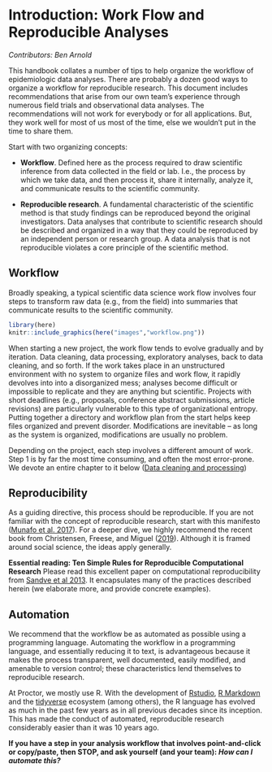# Introduction: Work Flow and Reproducible Analyses {#intro}

_Contributors: Ben Arnold_

This handbook collates a number of tips to help organize the workflow of epidemiologic data analyses. There are probably a dozen good ways to organize a workflow for reproducible research. This document includes recommendations that arise from our own team's experience through numerous field trials and observational data analyses. The recommendations will not work for everybody or for all applications. But, they work well for most of us most of the time, else we wouldn't put in the time to share them. 

Start with two organizing concepts:

   - **Workflow**. Defined here as the process required to draw scientific inference from data collected in the field or lab. I.e., the process by which we take data, and then process it, share it internally, analyze it, and communicate results to the scientific community.

   - **Reproducible research**. A fundamental characteristic of the scientific method is that study findings can be reproduced beyond the original investigators. Data analyses that contribute to scientific research should be described and organized in a way that they could be reproduced by an independent person or research group. A data analysis that is not reproducible violates a core principle of the scientific method.


## Workflow

Broadly speaking, a typical scientific data science work flow involves four steps to transform raw data (e.g., from the field) into summaries that communicate results to the scientific community.

```r
library(here)
knitr::include_graphics(here("images","workflow.png"))
```

When starting a new project, the work flow tends to evolve gradually and by iteration. Data cleaning, data processing, exploratory analyses, back to data cleaning, and so forth. If the work takes place in an unstructured environment with no system to organize files and work flow, it rapidly devolves into into a disorganized mess; analyses become difficult or impossible to replicate and they are anything but scientific. Projects with short deadlines (e.g., proposals, conference abstract submissions, article revisions) are particularly vulnerable to this type of organizational entropy. Putting together a directory and workflow plan from the start helps keep files organized and prevent disorder. Modifications are inevitable – as long as the system is organized, modifications are usually no problem.

Depending on the project, each step involves a different amount of work. Step 1 is by far the most time consuming, and often the most error-prone. We devote an entire chapter to it below ([Data cleaning and processing](#datacleaning))


## Reproducibility

As a guiding directive, this process should be reproducible. If you are not familiar with the concept of reproducible research, start with this manifesto ([Munafo et al. 2017](https://www.nature.com/articles/s41562-016-0021)). For a deeper dive, we highly recommend the recent book from Christensen, Freese, and Miguel ([2019](https://www.ucpress.edu/book/9780520296954/transparent-and-reproducible-social-science-research)). Although it is framed around social science, the ideas apply generally.

**Essential reading: Ten Simple Rules for Reproducible Computational Research** Please read this excellent paper on computational reproducibility from [Sandve et al 2013](https://journals.plos.org/ploscompbiol/article?id=10.1371/journal.pcbi.1003285).  It encapsulates many of the practices described herein (we elaborate more, and provide concrete examples). 

## Automation

We recommend that the workflow be as automated as possible using a programming language. Automating the workflow in a programming language, and essentially reducing it to text, is advantageous because it makes the process transparent, well documented, easily modified, and amenable to version control; these characteristics lend themselves to reproducible research. 

At Proctor, we mostly use R. With the development of [Rstudio](https://rstudio.com/), [R Markdown](https://rmarkdown.rstudio.com/) and the [tidyverse](https://www.tidyverse.org/) ecosystem (among others), the R language has evolved as much in the past few years as in all previous decades since its inception. This has made the conduct of automated, reproducible research considerably easier than it was 10 years ago.

**If you have a step in your analysis workflow that involves point-and-click or copy/paste, then STOP, and ask yourself (and your team): ** ***How can I automate this?***
